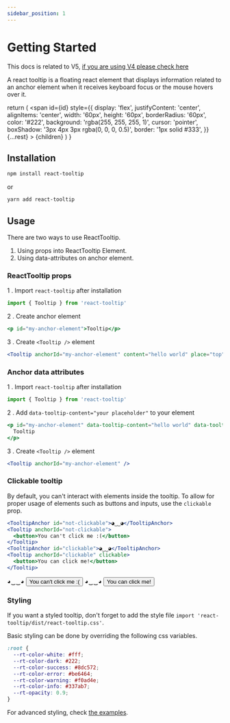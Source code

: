 ```yaml
---
sidebar_position: 1
---
```


# Getting Started

This docs is related to V5, [if you are using V4 please check here](https://reacttooltip.github.io/react-tooltip/)

A react tooltip is a floating react element that displays information related to an anchor element when it receives keyboard focus or the mouse hovers over it.


  return (
    <span
      id={id}
      style={{
        display: 'flex',
        justifyContent: 'center',
        alignItems: 'center',
        width: '60px',
        height: '60px',
        borderRadius: '60px',
        color: '#222',
        background: 'rgba(255, 255, 255, 1)',
        cursor: 'pointer',
        boxShadow: '3px 4px 3px rgba(0, 0, 0, 0.5)',
        border: '1px solid #333',
      }}
      {...rest}
    >
      {children}
    </span>
  )
}

## Installation

```bash
npm install react-tooltip
```

or

```bash
yarn add react-tooltip
```

## Usage

There are two ways to use ReactTooltip.

1. Using props into ReactTooltip Element.
2. Using data-attributes on anchor element.

### ReactTooltip props

1 . Import `react-tooltip` after installation

```js
import { Tooltip } from 'react-tooltip'
```

2 . Create anchor element

```jsx
<p id="my-anchor-element">Tooltip</p>
```

3 . Create `<Tooltip />` element

```jsx
<Tooltip anchorId="my-anchor-element" content="hello world" place="top" />
```

### Anchor data attributes

1 . Import `react-tooltip` after installation

```js
import { Tooltip } from 'react-tooltip'
```

2 . Add `data-tooltip-content="your placeholder"` to your element

```jsx
<p id="my-anchor-element" data-tooltip-content="hello world" data-tooltip-place="top">
  Tooltip
</p>
```

3 . Create `<Tooltip />` element

```jsx
<Tooltip anchorId="my-anchor-element" />
```

### Clickable tooltip

By default, you can't interact with elements inside the tooltip. To allow for proper usage of elements such as buttons and inputs, use the `clickable` prop.

```jsx
<TooltipAnchor id="not-clickable">◕‿‿◕</TooltipAnchor>
<Tooltip anchorId="not-clickable">
  <button>You can't click me :(</button>
</Tooltip>
<TooltipAnchor id="clickable">◕‿‿◕</TooltipAnchor>
<Tooltip anchorId="clickable" clickable>
  <button>You can click me!</button>
</Tooltip>
```

<div style={{ display: 'flex', columnGap: '8px', justifyContent: 'center', paddingTop: '36px' }}>
  <TooltipAnchor id="not-clickable">◕‿‿◕</TooltipAnchor>
  <Tooltip anchorId="not-clickable">
    <button>You can't click me :(</button>
  </Tooltip>
  <TooltipAnchor id="clickable">◕‿‿◕</TooltipAnchor>
  <Tooltip anchorId="clickable" clickable>
    <button>You can click me!</button>
  </Tooltip>
</div>

### Styling

If you want a styled tooltip, don't forget to add the style file `import 'react-tooltip/dist/react-tooltip.css'`.

Basic styling can be done by overriding the following css variables.

```css
:root {
  --rt-color-white: #fff;
  --rt-color-dark: #222;
  --rt-color-success: #8dc572;
  --rt-color-error: #be6464;
  --rt-color-warning: #f0ad4e;
  --rt-color-info: #337ab7;
  --rt-opacity: 0.9;
}
```

For advanced styling, check [the examples](./examples/styling.mdx).
